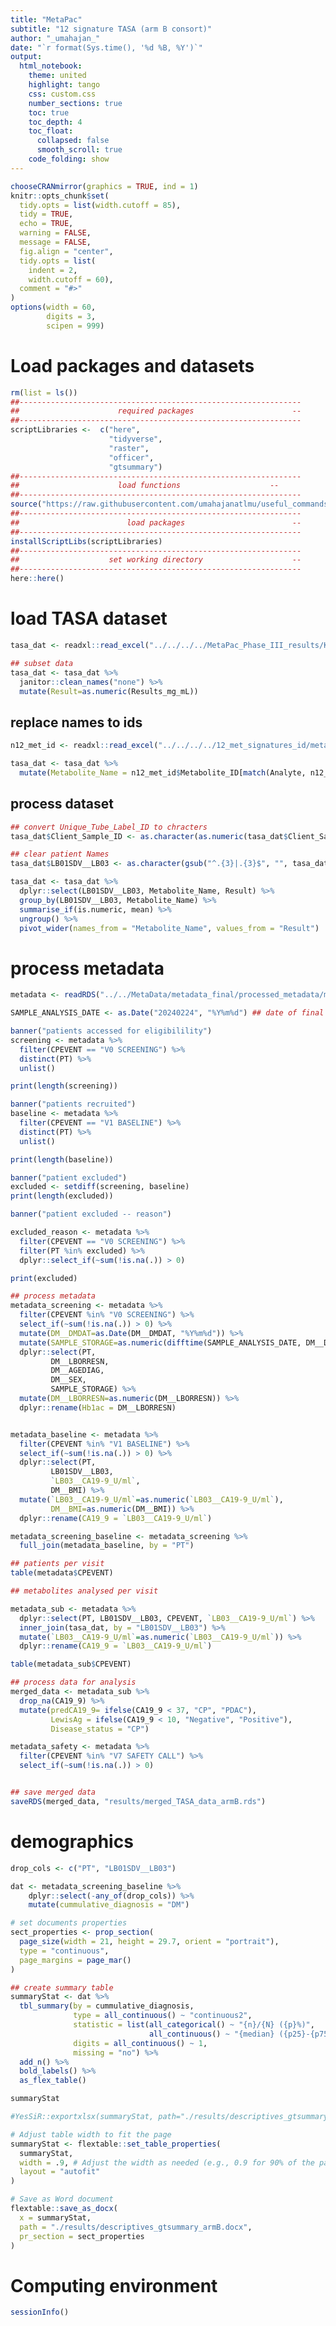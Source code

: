```yaml
---
title: "MetaPac"
subtitle: "12 signature TASA (arm B consort)"
author: "_umahajan_"
date: "`r format(Sys.time(), '%d %B, %Y')`"
output:
  html_notebook:
    theme: united
    highlight: tango
    css: custom.css
    number_sections: true
    toc: true
    toc_depth: 4
    toc_float: 
      collapsed: false
      smooth_scroll: true
    code_folding: show
---
```


```r
chooseCRANmirror(graphics = TRUE, ind = 1)
knitr::opts_chunk$set(
  tidy.opts = list(width.cutoff = 85),
  tidy = TRUE,
  echo = TRUE,
  warning = FALSE,
  message = FALSE,
  fig.align = "center",
  tidy.opts = list(
    indent = 2,          
    width.cutoff = 60),
  comment = "#>"
)
options(width = 60,
        digits = 3,
        scipen = 999)
```
# Load packages and datasets
```r
rm(list = ls())
##---------------------------------------------------------------
##                      required packages                      --
##---------------------------------------------------------------
scriptLibraries <-  c("here",
                      "tidyverse",
                      "raster",
                      "officer",
                      "gtsummary")
##---------------------------------------------------------------
##                      load functions                    --
##---------------------------------------------------------------
source("https://raw.githubusercontent.com/umahajanatlmu/useful_commands/main/auxillary/basicFunctions.R")
##---------------------------------------------------------------
##                        load packages                        --
##---------------------------------------------------------------
installScriptLibs(scriptLibraries)
##---------------------------------------------------------------
##                    set working directory                    --
##---------------------------------------------------------------
here::here()
```

# load TASA dataset
```r
tasa_dat <- readxl::read_excel("../../../../MetaPac_Phase_III_results/KLUM-0203-21TACP/KLUM-0203-21TACP CDT.XLSX")

## subset data
tasa_dat <- tasa_dat %>%
  janitor::clean_names("none") %>%
  mutate(Result=as.numeric(Results_mg_mL))
```

## replace names to ids
```r
n12_met_id <- readxl::read_excel("../../../../12_met_signatures_id/metabolites_to_ids.xlsx")

tasa_dat <- tasa_dat %>%
  mutate(Metabolite_Name = n12_met_id$Metabolite_ID[match(Analyte, n12_met_id$Metabolite_Name)])
```

## process dataset
```r
## convert Unique_Tube_Label_ID to chracters
tasa_dat$Client_Sample_ID <- as.character(as.numeric(tasa_dat$Client_Sample_ID))

## clear patient Names
tasa_dat$LB01SDV__LB03 <- as.character(gsub("^.{3}|.{3}$", "", tasa_dat$Client_Sample_ID))

tasa_dat <- tasa_dat %>%
  dplyr::select(LB01SDV__LB03, Metabolite_Name, Result) %>%
  group_by(LB01SDV__LB03, Metabolite_Name) %>%
  summarise_if(is.numeric, mean) %>%
  ungroup() %>%
  pivot_wider(names_from = "Metabolite_Name", values_from = "Result")
```

# process metadata
```r
metadata <- readRDS("../../MetaData/metadata_final/processed_metadata/metadata_flatten_df_armB.rds")

SAMPLE_ANALYSIS_DATE <- as.Date("20240224", "%Y%m%d") ## date of final report

banner("patients accessed for eligibilility")
screening <- metadata %>%
  filter(CPEVENT == "V0 SCREENING") %>%
  distinct(PT) %>%
  unlist()

print(length(screening))

banner("patients recruited")
baseline <- metadata %>%
  filter(CPEVENT == "V1 BASELINE") %>%
  distinct(PT) %>%
  unlist()

print(length(baseline))

banner("patient excluded")
excluded <- setdiff(screening, baseline)
print(length(excluded))

banner("patient excluded -- reason")

excluded_reason <- metadata %>%
  filter(CPEVENT == "V0 SCREENING") %>%
  filter(PT %in% excluded) %>%
  dplyr::select_if(~sum(!is.na(.)) > 0)

print(excluded)

## process metadata
metadata_screening <- metadata %>%
  filter(CPEVENT %in% "V0 SCREENING") %>%
  select_if(~sum(!is.na(.)) > 0) %>%
  mutate(DM__DMDAT=as.Date(DM__DMDAT, "%Y%m%d")) %>%
  mutate(SAMPLE_STORAGE=as.numeric(difftime(SAMPLE_ANALYSIS_DATE, DM__DMDAT, units="days"))) %>%
  dplyr::select(PT, 
         DM__LBORRESN, 
         DM__AGEDIAG,
         DM__SEX,
         SAMPLE_STORAGE) %>%
  mutate(DM__LBORRESN=as.numeric(DM__LBORRESN)) %>%
  dplyr::rename(Hb1ac = DM__LBORRESN) 


metadata_baseline <- metadata %>%
  filter(CPEVENT %in% "V1 BASELINE") %>%
  select_if(~sum(!is.na(.)) > 0) %>%
  dplyr::select(PT, 
         LB01SDV__LB03, 
         `LB03__CA19-9_U/ml`, 
         DM__BMI) %>%
  mutate(`LB03__CA19-9_U/ml`=as.numeric(`LB03__CA19-9_U/ml`),
         DM__BMI=as.numeric(DM__BMI)) %>%
  dplyr::rename(CA19_9 = `LB03__CA19-9_U/ml`) 

metadata_screening_baseline <- metadata_screening %>%
  full_join(metadata_baseline, by = "PT") 

## patients per visit
table(metadata$CPEVENT)

## metabolites analysed per visit

metadata_sub <- metadata %>%
  dplyr::select(PT, LB01SDV__LB03, CPEVENT, `LB03__CA19-9_U/ml`) %>%
  inner_join(tasa_dat, by = "LB01SDV__LB03") %>%
  mutate(`LB03__CA19-9_U/ml`=as.numeric(`LB03__CA19-9_U/ml`)) %>%
  dplyr::rename(CA19_9 = `LB03__CA19-9_U/ml`)  

table(metadata_sub$CPEVENT)

## process data for analysis
merged_data <- metadata_sub %>%
  drop_na(CA19_9) %>%
  mutate(predCA19_9= ifelse(CA19_9 < 37, "CP", "PDAC"),
         LewisAg = ifelse(CA19_9 < 10, "Negative", "Positive"),
         Disease_status = "CP")

metadata_safety <- metadata %>%
  filter(CPEVENT %in% "V7 SAFETY CALL") %>%
  select_if(~sum(!is.na(.)) > 0)


## save merged data
saveRDS(merged_data, "results/merged_TASA_data_armB.rds")
```

# demographics
```r
drop_cols <- c("PT", "LB01SDV__LB03")

dat <- metadata_screening_baseline %>%
    dplyr::select(-any_of(drop_cols)) %>%
    mutate(cummulative_diagnosis = "DM")

# set documents properties
sect_properties <- prop_section(
  page_size(width = 21, height = 29.7, orient = "portrait"),
  type = "continuous",
  page_margins = page_mar()
)

## create summary table 
summaryStat <- dat %>% 
  tbl_summary(by = cummulative_diagnosis,
              type = all_continuous() ~ "continuous2",
              statistic = list(all_categorical() ~ "{n}/{N} ({p}%)",
                               all_continuous() ~ "{median} ({p25}-{p75})"),
              digits = all_continuous() ~ 1,
              missing = "no") %>% 
  add_n() %>%
  bold_labels() %>% 
  as_flex_table() 

summaryStat

#YesSiR::exportxlsx(summaryStat, path="./results/descriptives_gtsummary.xlsx")

# Adjust table width to fit the page
summaryStat <- flextable::set_table_properties(
  summaryStat,
  width = .9, # Adjust the width as needed (e.g., 0.9 for 90% of the page width)
  layout = "autofit"
)

# Save as Word document
flextable::save_as_docx(
  x = summaryStat,
  path = "./results/descriptives_gtsummary_armB.docx",
  pr_section = sect_properties
)
```


# Computing environment
```r
sessionInfo()
```
